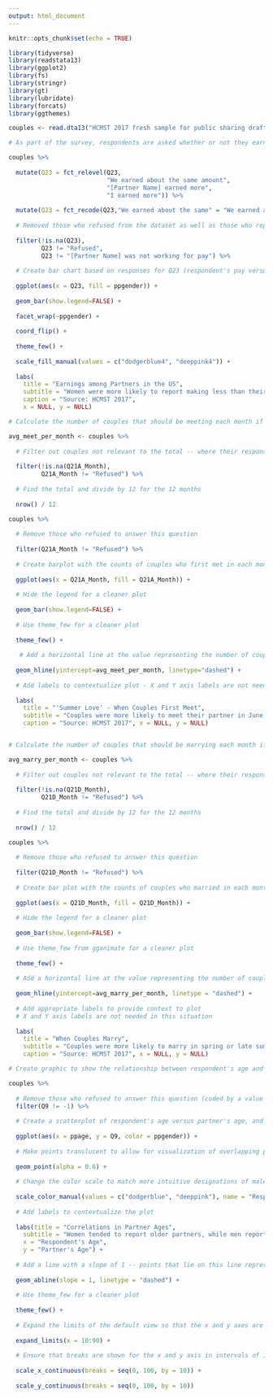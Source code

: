 ```yaml
---
output: html_document
---
```


```r
knitr::opts_chunk$set(echo = TRUE)

library(tidyverse)
library(readstata13)
library(ggplot2)
library(fs)
library(stringr)
library(gt)
library(lubridate)
library(forcats)
library(ggthemes)

```

```r

couples <- read.dta13("HCMST 2017 fresh sample for public sharing draft v1.1.dta")

```

```r

# As part of the survey, respondents are asked whether or not they earn the same amount or more than their partner. I wanted to explore the breakdown of these respondents according to the sex of the respondents, to see if it reflected my inuition that women are still making less than their male partners

couples %>% 
  
  mutate(Q23 = fct_relevel(Q23, 
                           "We earned about the same amount",
                           "[Partner Name] earned more", 
                           "I earned more")) %>% 
  
  mutate(Q23 = fct_recode(Q23,"We earned about the same" = "We earned about the same amount", "My partner earned more" = "[Partner Name] earned more")) %>% 
  
  # Removed those who refused from the dataset as well as those who reported that their partner was not working for pay -- a small total that do not contribute to any major trends
  
  filter(!is.na(Q23), 
         Q23 != "Refused", 
         Q23 != "[Partner Name] was not working for pay") %>%  
  
  # Create bar chart based on responses for Q23 (respondent's pay versus partner's pay)
  
  ggplot(aes(x = Q23, fill = ppgender)) + 
  
  geom_bar(show.legend=FALSE) + 
  
  facet_wrap(~ppgender) + 
  
  coord_flip() + 
  
  theme_few() + 
  
  scale_fill_manual(values = c("dodgerblue4", "deeppink4")) +
  
  labs(
    title = "Earnings among Partners in the US", 
    subtitle = "Women were more likely to report making less than their partner", 
    caption = "Source: HCMST 2017", 
    x = NULL, y = NULL)

```

```r

# Calculate the number of couples that should be meeting each month if meetings were independently distributed across months

avg_meet_per_month <- couples %>%
  
  # Filter out couples not relevant to the total -- where their response to this question was NA or they refused
  
  filter(!is.na(Q21A_Month), 
         Q21A_Month != "Refused") %>% 
  
  # Find the total and divide by 12 for the 12 months
  
  nrow() / 12

couples %>% 
  
  # Remove those who refused to answer this question
  
  filter(Q21A_Month != "Refused") %>% 
  
  # Create barplot with the counts of couples who first met in each month
  
  ggplot(aes(x = Q21A_Month, fill = Q21A_Month)) + 
  
  # Hide the legend for a cleaner plot
  
  geom_bar(show.legend=FALSE) + 
  
  # Use theme_few for a cleaner plot
  
  theme_few() + 
  
   # Add a horizontal line at the value representing the number of couples in this dataset that should be marrying each month if marriages were equally distributed - allows one to better understand what is a deviation from this null hypothesis
  
  geom_hline(yintercept=avg_meet_per_month, linetype="dashed") + 
  
  # Add labels to contextualize plot - X and Y axis labels are not needed
  
  labs(
    title = "'Summer Love' - When Couples First Meet", 
    subtitle = "Couples were more likely to meet their partner in June or September", 
    caption = "Source: HCMST 2017", x = NULL, y = NULL)


# Calculate the number of couples that should be marrying each month if meetings were independently distributed across months

avg_marry_per_month <- couples %>% 
  
  # Filter out couples not relevant to the total -- where their response to this question was NA or they refused
  
  filter(!is.na(Q21D_Month), 
         Q21D_Month != "Refused") %>% 
  
  # Find the total and divide by 12 for the 12 months
  
  nrow() / 12

couples %>% 
  
  # Remove those who refused to answer this question
  
  filter(Q21D_Month != "Refused") %>% 
  
  # Create bar plot with the counts of couples who married in each month
  
  ggplot(aes(x = Q21D_Month, fill = Q21D_Month)) + 
  
  # Hide the legend for a cleaner plot
  
  geom_bar(show.legend=FALSE) + 
  
  # Use theme_few from gganimate for a cleaner plot
  
  theme_few() + 
  
  # Add a horizontal line at the value representing the number of couples in this dataset that should be marrying each month if marriages were equally distributed - allows one to better understand what is a deviation from this null hypothesis
  
  geom_hline(yintercept=avg_marry_per_month, linetype = "dashed") +
  
  # Add appropriate labels to provide context to plot
  # X and Y axis labels are not needed in this situation
  
  labs(
    title = "When Couples Marry", 
    subtitle = "Couples were more likely to marry in spring or late summer months", 
    caption = "Source: HCMST 2017", x = NULL, y = NULL)

```

```r

# Create graphic to show the relationship between respondent's age and their partner's age -- are most reporting partners who are older than them? How does this differ according to the sex of the respondent?

couples %>% 
  
  # Remove those who refused to answer this question (coded by a value of "-1")
  filter(Q9 != -1) %>% 
  
  # Create a scatterplot of respondent's age versus partner's age, and colored by the respondent's gender
  
  ggplot(aes(x = ppage, y = Q9, color = ppgender)) +
  
  # Make points translucent to allow for visualization of overlapping points
  
  geom_point(alpha = 0.6) + 
  
  # Change the color scale to match more intuitive designations of male and female
  
  scale_color_manual(values = c("dodgerblue", "deeppink"), name = "Respondent's Sex") +
  
  # Add labels to contextualize the plot
  
  labs(title = "Correlations in Partner Ages", 
    subtitle = "Women tended to report older partners, while men reported younger partners", 
    x = "Respondent's Age", 
    y = "Partner's Age") + 
  
  # Add a line with a slope of 1 -- points that lie on this line represent couples where the two are the same age -- above it, the partner is older, and below, the respondent is older
  
  geom_abline(slope = 1, linetype = "dashed") + 
  
  # Use theme_few for a cleaner plot
  
  theme_few() + 
  
  # Expand the limits of the default view so that the x and y axes are proportional, both showing 10 to 90
  
  expand_limits(x = 10:90) + 
  
  # Ensure that breaks are shown for the x and y axis in intervals of 10, as we tend to think of age in decades
  
  scale_x_continuous(breaks = seq(0, 100, by = 10)) + 
  
  scale_y_continuous(breaks = seq(0, 100, by = 10))

```
